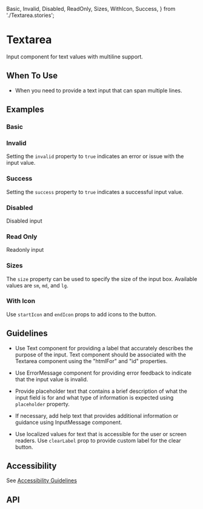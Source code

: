   Basic,
  Invalid,
  Disabled,
  ReadOnly,
  Sizes,
  WithIcon,
  Success,
} from './Textarea.stories';

<Meta of={Textarea} />

# Textarea

Input component for text values with multiline support.

## When To Use

- When you need to provide a text input that can span multiple lines.

## Examples

### Basic

<Canvas of={Basic} />

### Invalid

Setting the `invalid` property to `true` indicates an error or issue with the input value.

<Canvas of={Invalid} />

### Success

Setting the `success` property to `true` indicates a successful input value.

<Canvas of={Success} />

### Disabled

Disabled input

<Canvas of={Disabled} />

### Read Only

Readonly input

<Canvas of={ReadOnly} />

### Sizes

The `size` property can be used to specify the size of the input box. Available values are `sm`, `md`, and `lg`.

<Canvas of={Sizes} />

### With Icon

Use `startIcon` and `endIcon` props to add icons to the button.

<Canvas of={WithIcon} />

## Guidelines

- Use Text component for providing a label that accurately describes
the purpose of the input. Text component should be associated
with the Textarea component using the "htmlFor" and "id" properties.

- Use ErrorMessage component for providing error feedback to indicate
that the input value is invalid.

- Provide placeholder text that contains a brief description of what the input
field is for and what type of information is expected using `placeholder`
property.

- If necessary, add help text that provides additional information or guidance
using InputMessage component.

- Use localized values for text that is accessible for the user or screen
readers. Use `clearLabel` prop to provide custom label for the clear button.

## Accessibility

See [Accessibility Guidelines](https://developer.microsoft.com/en-us/fluentui#/controls/web/textinput#accessibility)

## API

<ArgTypes />
